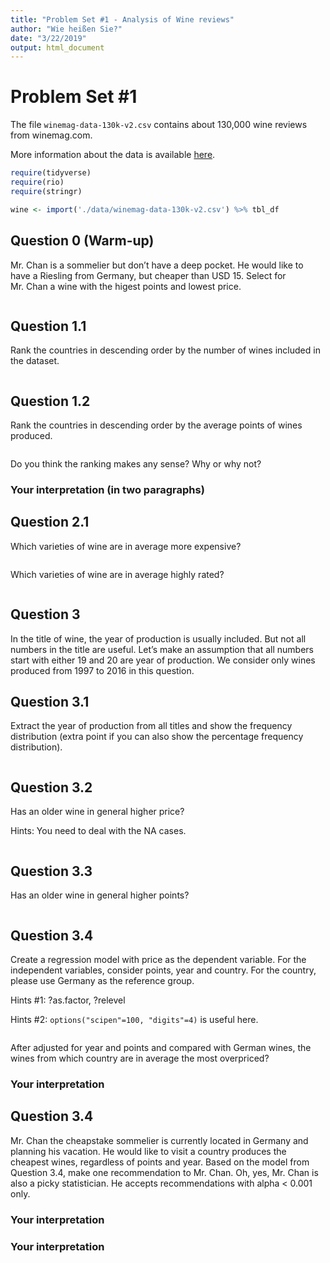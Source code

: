 ```yaml
---
title: "Problem Set #1 - Analysis of Wine reviews"
author: "Wie heißen Sie?"
date: "3/22/2019"
output: html_document
---
```



# Problem Set #1
The file `winemag-data-130k-v2.csv` contains about 130,000 wine reviews from winemag.com.

More information about the data is available [here](https://www.kaggle.com/zynicide/wine-reviews).

```r
require(tidyverse)
require(rio)
require(stringr)

wine <- import('./data/winemag-data-130k-v2.csv') %>% tbl_df
```

## Question 0 (Warm-up)

Mr. Chan is a sommelier but don't have a deep pocket. He would like to have a Riesling from Germany, but cheaper than USD 15. Select for Mr. Chan a wine with the higest points and lowest price.

```r
```

## Question 1.1

Rank the countries in descending order by the number of wines included in the dataset.

```r
```

## Question 1.2

Rank the countries in descending order by the average points of wines produced.

```r
```

Do you think the ranking makes any sense? Why or why not?

### Your interpretation (in two paragraphs)

## Question 2.1

Which varieties of wine are in average more expensive?

```r
```

Which varieties of wine are in average highly rated?

```r
```

## Question 3

In the title of wine, the year of production is usually included. But not all numbers in the title are useful. Let's make an assumption that all numbers start with either 19 and 20 are year of production. We consider only wines produced from 1997 to 2016 in this question.

## Question 3.1

Extract the year of production from all titles and show the frequency distribution (extra point if you can also show the percentage frequency distribution).

```r
```

## Question 3.2

Has an older wine in general higher price?

Hints: You need to deal with the NA cases.

```r
```

## Question 3.3

Has an older wine in general higher points?

```r
```

## Question 3.4

Create a regression model with price as the dependent variable. For the independent variables, consider points, year and country. For the country, please use Germany as the reference group.

Hints #1: ?as.factor, ?relevel

Hints #2: `options("scipen"=100, "digits"=4)` is useful here.

```r
```

After adjusted for year and points and compared with German wines, the wines from which country are in average the most overpriced?

### Your interpretation

## Question 3.4

Mr. Chan the cheapstake sommelier is currently located in Germany and planning his vacation. He would like to visit a country produces the cheapest wines, regardless of points and year.
Based on the model from Question 3.4, make one recommendation to Mr. Chan. Oh, yes, Mr. Chan is also a picky statistician. He accepts recommendations with alpha < 0.001 only.

### Your interpretation

### Your interpretation
